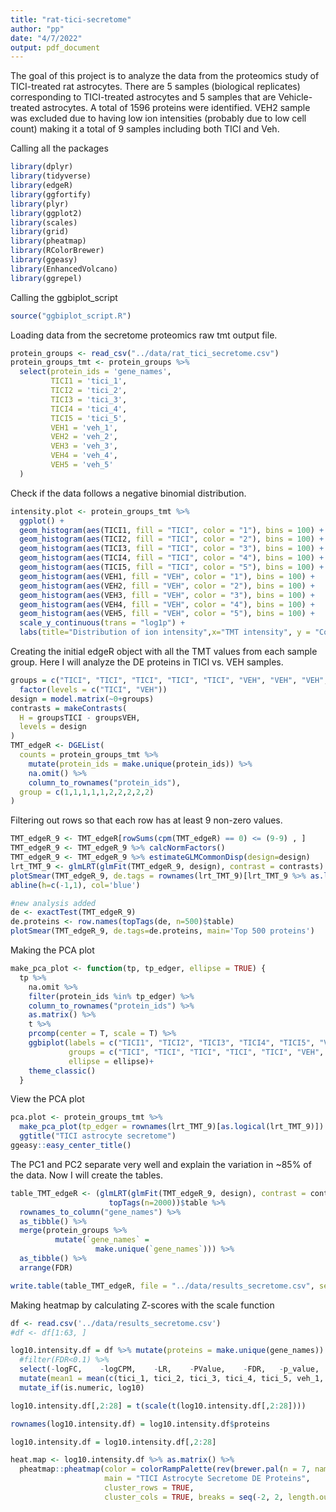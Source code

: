 ```yaml
---
title: "rat-tici-secretome"
author: "pp"
date: "4/7/2022"
output: pdf_document
---
```

The goal of this project is to analyze the data from the proteomics study of TICI-treated rat astrocytes. There are 5 samples (biological replicates) corresponding to TICI-treated astrocytes and 5 samples that are Vehicle-treated astrocytes. A total of 1596 proteins were identified. VEH2 sample was excluded due to having low ion intensities (probably due to low cell count) making it a total of 9 samples including both TICI and Veh.

Calling all the packages
```r
library(dplyr)
library(tidyverse)
library(edgeR)
library(ggfortify)
library(plyr)
library(ggplot2)
library(scales)
library(grid)
library(pheatmap)
library(RColorBrewer)
library(ggeasy)
library(EnhancedVolcano)
library(ggrepel)
```

Calling the ggbiplot_script
```r
source("ggbiplot_script.R")
```

Loading data from the secretome proteomics raw tmt output file.
```r
protein_groups <- read_csv("../data/rat_tici_secretome.csv")
protein_groups_tmt <- protein_groups %>%
  select(protein_ids = 'gene_names',
         TICI1 = 'tici_1',
         TICI2 = 'tici_2',
         TICI3 = 'tici_3',
         TICI4 = 'tici_4',
         TICI5 = 'tici_5',
         VEH1 = 'veh_1',
         VEH2 = 'veh_2',
         VEH3 = 'veh_3',
         VEH4 = 'veh_4',
         VEH5 = 'veh_5'
  )
```
Check if the data follows a negative binomial distribution.
```r
intensity.plot <- protein_groups_tmt %>%
  ggplot() +
  geom_histogram(aes(TICI1, fill = "TICI", color = "1"), bins = 100) +
  geom_histogram(aes(TICI2, fill = "TICI", color = "2"), bins = 100) +
  geom_histogram(aes(TICI3, fill = "TICI", color = "3"), bins = 100) +
  geom_histogram(aes(TICI4, fill = "TICI", color = "4"), bins = 100) +
  geom_histogram(aes(TICI5, fill = "TICI", color = "5"), bins = 100) +
  geom_histogram(aes(VEH1, fill = "VEH", color = "1"), bins = 100) +
  geom_histogram(aes(VEH2, fill = "VEH", color = "2"), bins = 100) +
  geom_histogram(aes(VEH3, fill = "VEH", color = "3"), bins = 100) +
  geom_histogram(aes(VEH4, fill = "VEH", color = "4"), bins = 100) +
  geom_histogram(aes(VEH5, fill = "VEH", color = "5"), bins = 100) +
  scale_y_continuous(trans = "log1p") +
  labs(title="Distribution of ion intensity",x="TMT intensity", y = "Count")
```

Creating the initial edgeR object with all the TMT values from each sample group. Here I will analyze the DE proteins in TICI vs. VEH samples.
```r
groups = c("TICI", "TICI", "TICI", "TICI", "TICI", "VEH", "VEH", "VEH", "VEH", "VEH") %>%
  factor(levels = c("TICI", "VEH"))
design = model.matrix(~0+groups)
contrasts = makeContrasts(
  H = groupsTICI - groupsVEH,
  levels = design
)
TMT_edgeR <- DGEList(
  counts = protein_groups_tmt %>%
    mutate(protein_ids = make.unique(protein_ids)) %>%
    na.omit() %>%
    column_to_rownames("protein_ids"),
  group = c(1,1,1,1,1,2,2,2,2,2)
)
```

Filtering out rows so that each row has at least 9 non-zero values.
```r
TMT_edgeR_9 <- TMT_edgeR[rowSums(cpm(TMT_edgeR) == 0) <= (9-9) , ]
TMT_edgeR_9 <- TMT_edgeR_9 %>% calcNormFactors()
TMT_edgeR_9 <- TMT_edgeR_9 %>% estimateGLMCommonDisp(design=design)
lrt_TMT_9 <- glmLRT(glmFit(TMT_edgeR_9, design), contrast = contrasts) %>% decideTestsDGE(p.value = 0.05)
plotSmear(TMT_edgeR_9, de.tags = rownames(lrt_TMT_9)[lrt_TMT_9 %>% as.logical()], main = 'MA plot for count data')
abline(h=c(-1,1), col='blue')

#new analysis added
de <- exactTest(TMT_edgeR_9)
de.proteins <- row.names(topTags(de, n=500)$table)
plotSmear(TMT_edgeR_9, de.tags=de.proteins, main='Top 500 proteins')
```

Making the PCA plot
```r
make_pca_plot <- function(tp, tp_edger, ellipse = TRUE) {
  tp %>%
    na.omit %>%
    filter(protein_ids %in% tp_edger) %>%
    column_to_rownames("protein_ids") %>%
    as.matrix() %>%
    t %>%
    prcomp(center = T, scale = T) %>%
    ggbiplot(labels = c("TICI1", "TICI2", "TICI3", "TICI4", "TICI5", "VEH1", "VEH2", "VEH3", "VEH4", "VEH5"),
             groups = c("TICI", "TICI", "TICI", "TICI", "TICI", "VEH", "VEH", "VEH", "VEH", "VEH"),
             ellipse = ellipse)+
    theme_classic()
  }
```

View the PCA plot
```r
pca.plot <- protein_groups_tmt %>%
  make_pca_plot(tp_edger = rownames(lrt_TMT_9)[as.logical(lrt_TMT_9)]) +
  ggtitle("TICI astrocyte secretome")
ggeasy::easy_center_title()
```

The PC1 and PC2 separate very well and explain the variation in ~85% of the data. Now I will create the tables.
```r
table_TMT_edgeR <- (glmLRT(glmFit(TMT_edgeR_9, design), contrast = contrasts) %>% 
                      topTags(n=2000))$table %>%
  rownames_to_column("gene_names") %>%
  as_tibble() %>%
  merge(protein_groups %>%
          mutate(`gene_names` = 
                   make.unique(`gene_names`))) %>%
  as_tibble() %>%
  arrange(FDR)

write.table(table_TMT_edgeR, file = "../data/results_secretome.csv", sep = ",", row.names = FALSE)
```

Making heatmap by calculating Z-scores with the scale function
```r
df <- read.csv('../data/results_secretome.csv')
#df <- df[1:63, ]

log10.intensity.df = df %>% mutate(proteins = make.unique(gene_names)) %>%
  #filter(FDR<0.1) %>%
  select(-logFC,	-logCPM,	-LR,	-PValue,	-FDR,	-p_value,	-difference, -tici_veh, -neg_log_pvalue,  -peptides,	-percent_sequence_coverage,	-mol_wt_kda,	-score,	-intensity,	-ibaq, -protein_names, -protein_ids, -ms_ms_count) %>%
  mutate(mean1 = mean(c(tici_1, tici_2, tici_3, tici_4, tici_5, veh_1, veh_2, veh_3, veh_4, veh_5))) %>%
  mutate_if(is.numeric, log10)

log10.intensity.df[,2:28] = t(scale(t(log10.intensity.df[,2:28])))

rownames(log10.intensity.df) = log10.intensity.df$proteins

log10.intensity.df = log10.intensity.df[,2:28]

heat.map <- log10.intensity.df %>% as.matrix() %>%
  pheatmap::pheatmap(color = colorRampPalette(rev(brewer.pal(n = 7, name = "RdBu")))(100),
                     main = "TICI Astrocyte Secretome DE Proteins",
                     cluster_rows = TRUE,
                     cluster_cols = TRUE, breaks = seq(-2, 2, length.out=100), legend = TRUE, legend_breaks = NA, legend_labels = NA, annotation = NA, annotation_colors = NA, annotation_legend = TRUE, fontsize = 10, fontsize_row = 10)
```